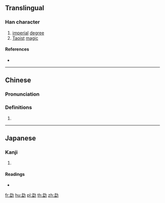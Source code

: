 {{also|猛}}
==Translingual==

===Han character===
{{Han char|rn=19|rad=力|as=08|sn=10|four=|canj=NTKS|ids=⿰孟力}}

# [[imperial]] [[degree]]
# [[Taoist]] [[magic]]

====References====
* {{Han ref|kx=0148.060|dkj=02379|dj=0333.140|hdz=10373.150|uh=52D0|ud=21200}}

----

==Chinese==
{{zh-forms}}

===Pronunciation===
{{zh-pron
|m=měng
|c=maang5
|cat=
}}

===Definitions===
{{zh-hanzi}}

# {{rfdef|zh}}

----

==Japanese==

===Kanji===
{{ja-kanji|grade=|rs=力08}}

# {{defn|lang=ja|sort=力08}}

====Readings====
* {{ja-readings|on=[[ばう]] (bau)|kun=}}

[[fr:勐]]
[[hu:勐]]
[[pl:勐]]
[[th:勐]]
[[zh:勐]]